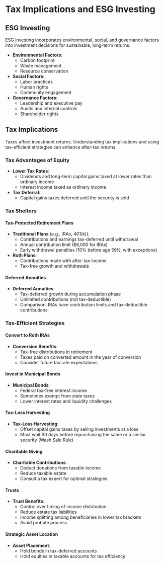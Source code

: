 # Tax Implications and ESG Investing {#ch9}

## ESG Investing

ESG investing incorporates environmental, social, and governance factors into investment decisions for sustainable, long-term returns.

- **Environmental Factors**: 
  - Carbon footprint
  - Waste management
  - Resource conservation

- **Social Factors**: 
  - Labor practices
  - Human rights
  - Community engagement

- **Governance Factors**: 
  - Leadership and executive pay
  - Audits and internal controls
  - Shareholder rights

## Tax Implications

Taxes affect investment returns. Understanding tax implications and using tax-efficient strategies can enhance after-tax returns.

### Tax Advantages of Equity

- **Lower Tax Rates**:
  - Dividends and long-term capital gains taxed at lower rates than ordinary income
  - Interest income taxed as ordinary income

- **Tax Deferral**:
  - Capital gains taxes deferred until the security is sold

### Tax Shelters

#### Tax-Protected Retirement Plans

- **Traditional Plans** (e.g., IRAs, 401(k)):
  - Contributions and earnings tax-deferred until withdrawal
  - Annual contribution limit ($6,000 for IRAs)
  - Early withdrawal penalties (10% before age 59½, with exceptions)

- **Roth Plans**:
  - Contributions made with after-tax income
  - Tax-free growth and withdrawals

#### Deferred Annuities

- **Deferred Annuities**:
  - Tax-deferred growth during accumulation phase
  - Unlimited contributions (not tax-deductible)
  - Comparison: IRAs have contribution limits and tax-deductible contributions

### Tax-Efficient Strategies

#### Convert to Roth IRAs

- **Conversion Benefits**:
  - Tax-free distributions in retirement
  - Taxes paid on converted amount in the year of conversion
  - Consider future tax rate expectations

#### Invest in Municipal Bonds

- **Municipal Bonds**:
  - Federal tax-free interest income
  - Sometimes exempt from state taxes
  - Lower interest rates and liquidity challenges

#### Tax-Loss Harvesting

- **Tax-Loss Harvesting**:
  - Offset capital gains taxes by selling investments at a loss
  - Must wait 30 days before repurchasing the same or a similar security (Wash Sale Rule)

#### Charitable Giving

- **Charitable Contributions**:
  - Deduct donations from taxable income
  - Reduce taxable estate
  - Consult a tax expert for optimal strategies

#### Trusts

- **Trust Benefits**:
  - Control over timing of income distribution
  - Reduce estate tax liabilities
  - Income splitting among beneficiaries in lower tax brackets
  - Avoid probate process

#### Strategic Asset Location

- **Asset Placement**:
  - Hold bonds in tax-deferred accounts
  - Hold equities in taxable accounts for tax efficiency
